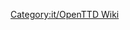 
{{en/Bilingual box| it
| ---.
| A listing of articles related to the translation.}}

[[Category:it/OpenTTD Wiki]]